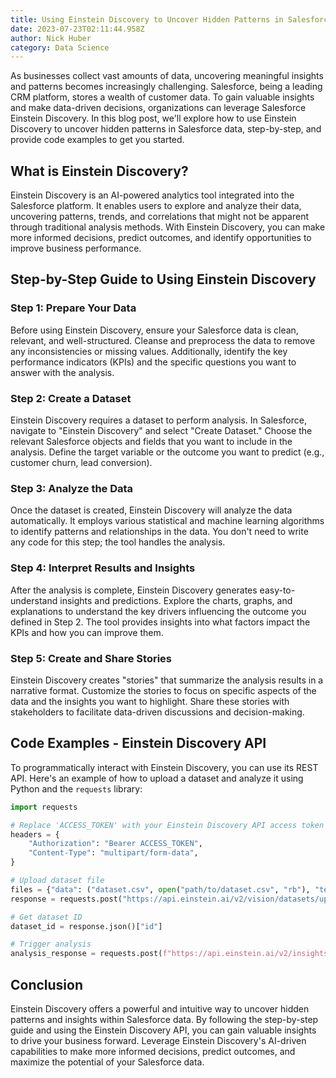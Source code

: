 ```yaml
---
title: Using Einstein Discovery to Uncover Hidden Patterns in Salesforce Data
date: 2023-07-23T02:11:44.958Z
author: Nick Huber
category: Data Science
---
```

As businesses collect vast amounts of data, uncovering meaningful insights and patterns becomes increasingly challenging. Salesforce, being a leading CRM platform, stores a wealth of customer data. To gain valuable insights and make data-driven decisions, organizations can leverage Salesforce Einstein Discovery. In this blog post, we'll explore how to use Einstein Discovery to uncover hidden patterns in Salesforce data, step-by-step, and provide code examples to get you started.

## What is Einstein Discovery?

Einstein Discovery is an AI-powered analytics tool integrated into the Salesforce platform. It enables users to explore and analyze their data, uncovering patterns, trends, and correlations that might not be apparent through traditional analysis methods. With Einstein Discovery, you can make more informed decisions, predict outcomes, and identify opportunities to improve business performance.

## Step-by-Step Guide to Using Einstein Discovery

### Step 1: Prepare Your Data

Before using Einstein Discovery, ensure your Salesforce data is clean, relevant, and well-structured. Cleanse and preprocess the data to remove any inconsistencies or missing values. Additionally, identify the key performance indicators (KPIs) and the specific questions you want to answer with the analysis.

### Step 2: Create a Dataset

Einstein Discovery requires a dataset to perform analysis. In Salesforce, navigate to "Einstein Discovery" and select "Create Dataset." Choose the relevant Salesforce objects and fields that you want to include in the analysis. Define the target variable or the outcome you want to predict (e.g., customer churn, lead conversion).

### Step 3: Analyze the Data

Once the dataset is created, Einstein Discovery will analyze the data automatically. It employs various statistical and machine learning algorithms to identify patterns and relationships in the data. You don't need to write any code for this step; the tool handles the analysis.

### Step 4: Interpret Results and Insights

After the analysis is complete, Einstein Discovery generates easy-to-understand insights and predictions. Explore the charts, graphs, and explanations to understand the key drivers influencing the outcome you defined in Step 2. The tool provides insights into what factors impact the KPIs and how you can improve them.

### Step 5: Create and Share Stories

Einstein Discovery creates "stories" that summarize the analysis results in a narrative format. Customize the stories to focus on specific aspects of the data and the insights you want to highlight. Share these stories with stakeholders to facilitate data-driven discussions and decision-making.

## Code Examples - Einstein Discovery API

To programmatically interact with Einstein Discovery, you can use its REST API. Here's an example of how to upload a dataset and analyze it using Python and the `requests` library:

```python
import requests

# Replace 'ACCESS_TOKEN' with your Einstein Discovery API access token
headers = {
    "Authorization": "Bearer ACCESS_TOKEN",
    "Content-Type": "multipart/form-data",
}

# Upload dataset file
files = {"data": ("dataset.csv", open("path/to/dataset.csv", "rb"), "text/csv")}
response = requests.post("https://api.einstein.ai/v2/vision/datasets/upload", headers=headers, files=files)

# Get dataset ID
dataset_id = response.json()["id"]

# Trigger analysis
analysis_response = requests.post(f"https://api.einstein.ai/v2/insights/datasets/{dataset_id}/analysis", headers=headers)
```

## Conclusion

Einstein Discovery offers a powerful and intuitive way to uncover hidden patterns and insights within Salesforce data. By following the step-by-step guide and using the Einstein Discovery API, you can gain valuable insights to drive your business forward. Leverage Einstein Discovery's AI-driven capabilities to make more informed decisions, predict outcomes, and maximize the potential of your Salesforce data.
